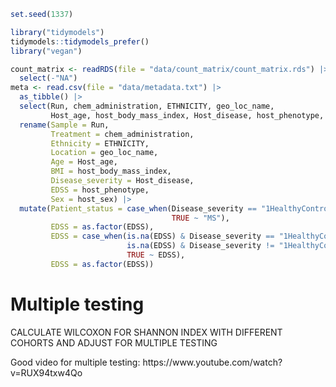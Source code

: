 ```r
set.seed(1337)

library("tidymodels")
tidymodels::tidymodels_prefer()
library("vegan")

count_matrix <- readRDS(file = "data/count_matrix/count_matrix.rds") |> 
  select(-"NA")
meta <- read.csv(file = "data/metadata.txt") |> 
  as_tibble() |>
  select(Run, chem_administration, ETHNICITY, geo_loc_name,
         Host_age, host_body_mass_index, Host_disease, host_phenotype, host_sex) |> 
  rename(Sample = Run,
         Treatment = chem_administration,
         Ethnicity = ETHNICITY,
         Location = geo_loc_name,
         Age = Host_age,
         BMI = host_body_mass_index,
         Disease_severity = Host_disease,
         EDSS = host_phenotype,
         Sex = host_sex) |>
  mutate(Patient_status = case_when(Disease_severity == "1HealthyControl" ~ "Healthy",
                                    TRUE ~ "MS"),
         EDSS = as.factor(EDSS),
         EDSS = case_when(is.na(EDSS) & Disease_severity == "1HealthyControl" ~ "-1",
                          is.na(EDSS) & Disease_severity != "1HealthyControl" ~ "Unknown",
                          TRUE ~ EDSS),
         EDSS = as.factor(EDSS))
```

# Multiple testing

CALCULATE WILCOXON FOR SHANNON INDEX WITH DIFFERENT COHORTS AND ADJUST FOR MULTIPLE TESTING

Good video for multiple testing: https://www.youtube.com/watch?v=RUX94txw4Qo